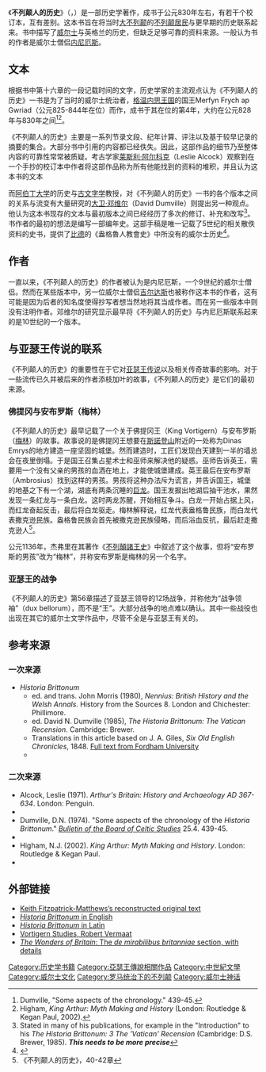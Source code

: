 《'''不列颠人的历史'''》（{{lang-la|'''''Historia Brittonum'''''}}，{{lang-en|'''''The History of the Britons'''''}}）是一部历史学著作，成书于公元830年左右，有若干个校订本，互有差别。这本书旨在将当时[[大不列颠|大不列颠]]的[[凱爾特布立吞人|不列颠居民]]与更早期的历史联系起来。书中描写了[[威尔士|威尔士]]与英格兰的历史，但缺乏足够可靠的资料来源。一般认为书的作者是威尔士僧侣[[内尼厄斯|内尼厄斯]]。

==文本==
根据书中第十六章的一段记载时间的文字，历史学家的主流观点认为《不列颠人的历史》一书是为了当时的威尔士统治者，[[格温内思王国|格温内思王国]]的国王Merfyn Frych ap Gwriad（公元825-844年在位）而作，成书于其在位的第4年，大约在公元828年与830年之间<ref>Dumville, "Some aspects of the chronology." 439-45.</ref><ref>Higham, ''King Arthur: Myth Making and History'' (London: Routledge & Kegan Paul, 2002).</ref>。

《不列颠人的历史》主要是一系列节录文段、纪年计算、评注以及基于较早记录的摘要的集合。大部分书中引用的内容都已经佚失。因此，这部作品的细节乃至整体内容的可靠性常常被质疑。考古学家[[莱斯利·阿尔科克|莱斯利·阿尔科克]]（Leslie Alcock）观察到在一个手抄的校订本中作者将这部作品称为所有他能找到的资料的堆积，并且认为这本书的文本
{{cquote|如同用不规则的石头胡乱堆砌而成的石头堆，……（这本书）就史学艺术方面而言，实在是一个糟糕的例子，但这些缺陷也自有其优点。我们可以查看石堆中的每一块石子，在某些时候还能追溯到它们开采的地方，查明它们的年岁与坚固程度。<br/>like a cairn of stones, uneven and ill-fitting… as an example of the historian's art it is atrocious. But it has the virtue of its defects. We can see the individual stones of the cairn, and in some cases we can trace the parent rock from which they came, and establish its age and soundness.<ref>Leslie Alcock, ''Arthur's Britain: History and Archaeology AD 367-634'' (London: Penguin, 1971), p. 32.</ref>}}

而[[阿伯丁大学|阿伯丁大学]]的历史与[[古文字学|古文字学]]教授，对《不列颠人的历史》一书的各个版本之间的关系与流变有大量研究的[[大卫·邓维尔|大卫·邓维尔]]（David Dumville）则提出另一种观点。他认为这本书现存的文本与最初版本之间已经经历了多次的修订、补充和改写<ref>Stated in many of his publications, for example in the "Introduction" to his ''The Historia Brittonum: 3 The 'Vatican' Recension'' (Cambridge: D.S. Brewer, 1985). '''''This needs to be more precise'''''</ref>。书作者的最初的想法是编写一部编年史。这部手稿是唯一记载了5世纪的相关散佚资料的史书，提供了[[比德|比德]]的《盎格魯人教會史》中所没有的威尔士历史<ref>{{Cite web|title=Medieval Sourcebook: Nennius: Historia Brittonum, 8th century|url=http://www.fordham.edu/halsall/basis/nennius-full.html|accessdate=2020-10-22|archiveurl=https://web.archive.org/web/20090727195712/http://www.fordham.edu/halsall/basis/nennius-full.html|archivedate=2009-07-27|dead-url=yes}}</ref>。

==作者==
一直以来，《不列颠人的历史》的作者被认为是内尼厄斯，一个9世纪的威尔士僧侣。然而在某些版本中，另一位威尔士僧侣[[吉尔达斯|吉尔达斯]]也被称作这本书的作者，这有可能是因为后者的知名度使得抄写者想当然地将其当成作者。而在另一些版本中则没有注明作者。邓维尔的研究显示最早将《不列颠人的历史》与内尼厄斯联系起来的是10世纪的一个版本。

==与亚瑟王传说的联系==
《不列颠人的历史》的重要性在于它对[[亚瑟王传说|亚瑟王传说]]以及相关传奇故事的影响。对于一些流传已久并被后来的作者添枝加叶的故事，《不列颠人的历史》是它们的最初来源。

===佛提冈与安布罗斯（梅林）===
《不列颠人的历史》最早记载了一个关于佛提冈王（King Vortigern）与安布罗斯（[[梅林_(亞瑟王傳說)|梅林]]）的故事。故事说的是佛提冈王想要在[[斯諾登山|斯諾登山]]附近的一处称为Dinas Emrys的地方建造一座坚固的城堡。然而建造时，工匠们发现白天建到一半的墙总会在夜里倒塌。于是国王召集占星术士和巫师来解决他的疑惑。巫师告诉英王，需要用一个没有父亲的男孩的血洒在地上，才能使城堡建成。英王最后在安布罗斯（Ambrosius）找到这样的男孩。男孩将这种办法斥为谎言，并告诉国王，城堡的地基之下有一个湖，湖底有两条沉睡的[[龙_(西方)|巨龙]]。国王发掘出地湖后抽干池水，果然发现一条红龙与一条白龙。这时两龙苏醒，开始相互争斗。白龙一开始占据上风，而红龙奋起反击，最后将白龙驱走。梅林解释说，红龙代表盎格鲁民族，而白龙代表撒克逊民族。盎格鲁民族会首先被撒克逊民族侵略，而后浴血反抗，最后赶走撒克逊人<ref>《不列颠人的历史》，40-42章</ref>。

公元1136年，杰弗里在其著作《[[不列顛諸王史|不列顛諸王史]]》中叙述了这个故事，但将“安布罗斯的男孩”改为“梅林”，并称安布罗斯是梅林的另一个名字。

===亚瑟王的战争===
《不列颠人的历史》第56章描述了亚瑟王领导的12场战争，并称他为“战争领袖”（dux bellorum），而不是“王”。大部分战争的地点难以确认。其中一些战役也出现在其它的威尔士文学作品中，尽管不全是与亚瑟王有关的。

==参考来源==
{{reflist}}

===一次来源===
*''Historia Brittonum''
**ed. and trans. John Morris (1980), ''Nennius: British History and the Welsh Annals''. History from the Sources 8. London and Chichester: Phillimore.
**ed. David N. Dumville (1985), ''The Historia Brittonum: The Vatican Recension''. Cambridge: Brewer.
**Translations in this article based on J. A. Giles, ''Six Old English Chronicles'', 1848. [https://web.archive.org/web/20090727195712/http://www.fordham.edu/halsall/basis/nennius-full.html Full text from Fordham University]
**{{Cite book|title=Nennii Historia Britonum|url=https://books.google.co.uk/books?id=aJUIAAAAQAAJ&hl=zh-CN|publisher=sumptibus Societatis|date=1838|language=la|last=Nennius|access-date=2020-10-22|archive-date=2020-11-04|archive-url=https://web.archive.org/web/20201104071704/https://books.google.co.uk/books?id=aJUIAAAAQAAJ&hl=zh-CN|dead-url=no}}
===二次来源===
*Alcock, Leslie (1971). ''Arthur's Britain: History and Archaeology AD 367-634''. London: Penguin.
*{{Cite book|title=Trioedd ynys Prydein: the triads of the island of Britain|url=https://www.worldcat.org/title/trioedd-ynys-prydein-the-triads-of-the-island-of-britain/oclc/64391810|publisher=University of Wales Press|date=2006|location=Cardiff|isbn=978-0-7083-1386-2|oclc=64391810|first=Rachel|last=Bromwich|access-date=2020-10-22|archive-date=2020-07-28|archive-url=https://web.archive.org/web/20200728153604/https://www.worldcat.org/title/trioedd-ynys-prydein-the-triads-of-the-island-of-britain/oclc/64391810|dead-url=no}}
*Dumville, D.N. (1974). "Some aspects of the chronology of the ''Historia Brittonum''."  ''[[Bulletin_of_the_Board_of_Celtic_Studies|Bulletin of the Board of Celtic Studies]]'' 25.4. 439-45.
*{{Cite book|title=Concepts of Arthur|url=https://www.worldcat.org/title/concepts-of-arthur/oclc/171553405|publisher=Tempus|date=2007|location=Stroud|isbn=978-0-7524-4461-1|oclc=171553405|language=en|first=Thomas|last=Green|access-date=2020-10-22|archive-date=2020-10-27|archive-url=https://web.archive.org/web/20201027100648/https://www.worldcat.org/title/concepts-of-arthur/oclc/171553405|dead-url=no}}
*Higham, N.J. (2002). ''King Arthur: Myth Making and History''. London: Routledge & Kegan Paul.
*{{Cite book|title=The new Arthurian encyclopedia|url=https://www.worldcat.org/title/new-arthurian-encyclopedia/oclc/22731717|date=1991|isbn=978-0-8240-4377-3|oclc=22731717|language=en|first=Norris J|last=Lacy|first2=Geoffrey|last2=Ashe|first3=Sandra Ness|last3=Ihle|first4=Marianne E|last4=Kalinke|first5=Raymond H|last5=Thompson|access-date=2020-10-22|archive-date=2020-10-24|archive-url=https://web.archive.org/web/20201024144135/https://www.worldcat.org/title/new-arthurian-encyclopedia/oclc/22731717|dead-url=no}}

==外部链接==
{{Wikisource|History of the Britons}}
{{wikiquote}}
* [http://www.kmatthews.org.uk/history/hb/historia_brittonum1.html Keith Fitzpatrick-Matthews’s reconstructed original text]{{Wayback|url=http://www.kmatthews.org.uk/history/hb/historia_brittonum1.html |date=20201104075420 }}
* [https://web.archive.org/web/20090727195712/http://www.fordham.edu/halsall/basis/nennius-full.html ''Historia Brittonum'' in English]
* [http://www.thelatinlibrary.com/histbrit.html ''Historia Brittonum'' in Latin]{{Wayback|url=http://www.thelatinlibrary.com/histbrit.html |date=20201104014908 }}
* [http://www.vortigernstudies.org.uk/artsou/historia.htm Vortigern Studies, Robert Vermaat]{{Wayback|url=http://www.vortigernstudies.org.uk/artsou/historia.htm |date=20201104063232 }}
* [http://www.wondersofbritain.org/index.html ''The Wonders of Britain'': The ''de mirabilibus britanniae'' section, with details]{{Wayback|url=http://www.wondersofbritain.org/index.html |date=20201104124018 }}
{{亚瑟王传说}}{{Authority control}}
[[Category:历史学书籍|Category:历史学书籍]]
[[Category:亞瑟王傳說相關作品|Category:亞瑟王傳說相關作品]]
[[Category:中世紀文學|Category:中世紀文學]]
[[Category:威尔士文化|Category:威尔士文化]]
[[Category:罗马统治下的不列颠|Category:罗马统治下的不列颠]]
[[Category:威尔士神话|Category:威尔士神话]]